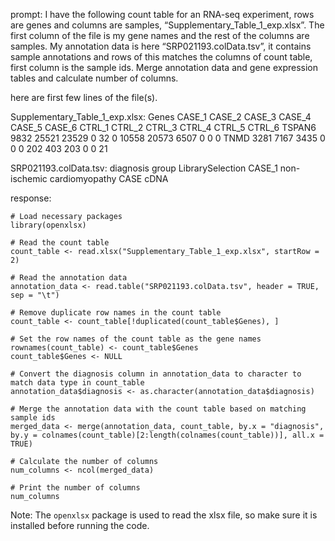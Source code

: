 prompt:
I have the following count table for an RNA-seq experiment, rows are genes and columns are samples, "Supplementary_Table_1_exp.xlsx". The first column of the file is my gene names and the rest of the columns are samples. My annotation data is here  "SRP021193.colData.tsv", it contains sample annotations and rows of this matches the columns of count table, first column is the sample ids. Merge annotation data and gene expression tables and calculate number of columns.

here are first few lines of the file(s).

Supplementary_Table_1_exp.xlsx:
Genes	CASE_1	CASE_2	CASE_3	CASE_4	CASE_5	CASE_6	CTRL_1	CTRL_2	CTRL_3	CTRL_4	CTRL_5	CTRL_6
TSPAN6	9832	25521	23529	0	32	0	10558	20573	6507	0	0	 0
TNMD	3281	 7167	 3435	0	 0	0	  202	  403	 203	0	0	21


SRP021193.colData.tsv:
diagnosis	group	LibrarySelection
CASE_1	non-ischemic cardiomyopathy	CASE	cDNA


response:
```
# Load necessary packages
library(openxlsx)

# Read the count table
count_table <- read.xlsx("Supplementary_Table_1_exp.xlsx", startRow = 2)

# Read the annotation data
annotation_data <- read.table("SRP021193.colData.tsv", header = TRUE, sep = "\t")

# Remove duplicate row names in the count table
count_table <- count_table[!duplicated(count_table$Genes), ]

# Set the row names of the count table as the gene names
rownames(count_table) <- count_table$Genes
count_table$Genes <- NULL

# Convert the diagnosis column in annotation_data to character to match data type in count_table
annotation_data$diagnosis <- as.character(annotation_data$diagnosis)

# Merge the annotation data with the count table based on matching sample ids
merged_data <- merge(annotation_data, count_table, by.x = "diagnosis", by.y = colnames(count_table)[2:length(colnames(count_table))], all.x = TRUE)

# Calculate the number of columns
num_columns <- ncol(merged_data)

# Print the number of columns
num_columns
```
Note: The `openxlsx` package is used to read the xlsx file, so make sure it is installed before running the code.
